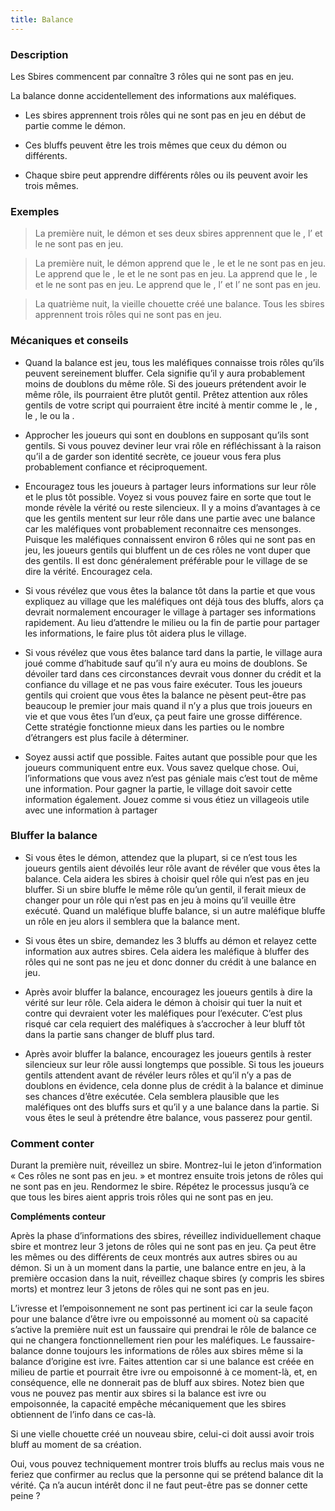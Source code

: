 ```yaml
---
title: Balance
---
```



<Role BALANCE header />

### Description

Les Sbires commencent par connaître 3 rôles qui ne sont pas en jeu.

La balance donne accidentellement des informations aux maléfiques.

-   Les sbires apprennent trois rôles qui ne sont pas en jeu en début de partie comme le démon.

-   Ces bluffs peuvent être les trois mêmes que ceux du démon ou différents.

-   Chaque sbire peut apprendre différents rôles ou ils peuvent avoir les trois mêmes.

### Exemples

> La première nuit, le démon et ses deux sbires apprennent que le <Role SAGE />, l’<Role AUBERGISTE /> et le <Role GOLEM /> ne sont pas en jeu.

> La première nuit, le démon apprend que le <Role FOU />, le <Role MOINE /> et le <Role VERTUEUX /> ne sont pas en jeu. Le <Role CONSPIRATEUR /> apprend que le <Role FOU />, le <Role MOINE /> et le <Role VERTUEUX /> ne sont pas en jeu. La <Role SORCIERE /> apprend que le <Role FOU />, le <Role FLEURISTE /> et le <Role BARBIER /> ne sont pas en jeu. Le <Role AERONAUTE /> apprend que le <Role NOBLE />, l’<Role AMNESIQUE /> et l’<Role HERETIQUE /> ne sont pas en jeu.

> La quatrième nuit, la vieille chouette créé une balance. Tous les sbires apprennent trois rôles qui ne sont pas en jeu.

### Mécaniques et conseils

- Quand la balance est jeu, tous les maléfiques connaisse trois rôles qu’ils peuvent sereinement bluffer. Cela signifie qu’il y aura probablement moins de doublons du même rôle. Si des joueurs prétendent avoir le même rôle, ils pourraient être plutôt gentil. Prêtez attention aux rôles gentils de votre script qui pourraient être incité à mentir comme le <Role PIXIE />, le <Role CROQUE_MORT />, le <Role VERTUEUX />, le <Role SAGE /> ou la <Role BRUTE />.

- Approcher les joueurs qui sont en doublons en supposant qu’ils sont gentils. Si vous pouvez deviner leur vrai rôle en réfléchissant à la raison qu’il a de garder son identité secrète, ce joueur vous fera plus probablement confiance et réciproquement.

- Encouragez tous les joueurs à partager leurs informations sur leur rôle et le plus tôt possible. Voyez si vous pouvez faire en sorte que tout le monde révèle la vérité ou reste silencieux. Il y a moins d’avantages à ce que les gentils mentent sur leur rôle dans une partie avec une balance car les maléfiques vont probablement reconnaitre ces mensonges. Puisque les maléfiques connaissent environ 6 rôles qui ne sont pas en jeu, les joueurs gentils qui bluffent un de ces rôles ne vont duper que des gentils. Il est donc généralement préférable pour le village de se dire la vérité. Encouragez cela.

- Si vous révélez que vous êtes la balance tôt dans la partie et que vous expliquez au village que les maléfiques ont déjà tous des bluffs, alors ça devrait normalement encourager le village à partager ses informations rapidement. Au lieu d’attendre le milieu ou la fin de partie pour partager les informations, le faire plus tôt aidera plus le village.

- Si vous révélez que vous êtes balance tard dans la partie, le village aura joué comme d’habitude sauf qu’il n’y aura eu moins de doublons. Se dévoiler tard dans ces circonstances devrait vous donner du crédit et la confiance du village et ne pas vous faire exécuter. Tous les joueurs gentils qui croient que vous êtes la balance ne pèsent peut-être pas beaucoup le premier jour mais quand il n’y a plus que trois joueurs en vie et que vous êtes l’un d’eux, ça peut faire une grosse différence. Cette stratégie fonctionne mieux dans les parties ou le nombre d’étrangers est plus facile à déterminer.

- Soyez aussi actif que possible. Faites autant que possible pour que les joueurs communiquent entre eux. Vous savez quelque chose. Oui, l’informations que vous avez n’est pas géniale mais c’est tout de même une information. Pour gagner la partie, le village doit savoir cette information également. Jouez comme si vous étiez un villageois utile avec une information à partager

### Bluffer la balance

- Si vous êtes le démon, attendez que la plupart, si ce n’est tous les joueurs gentils aient dévoilés leur rôle avant de révéler que vous êtes la balance. Cela aidera les sbires à choisir quel rôle qui n’est pas en jeu bluffer. Si un sbire bluffe le même rôle qu’un gentil, il ferait mieux de changer pour un rôle qui n’est pas en jeu à moins qu’il veuille être exécuté. Quand un maléfique bluffe balance, si un autre maléfique bluffe un rôle en jeu alors il semblera que la balance ment.

- Si vous êtes un sbire, demandez les 3 bluffs au démon et relayez cette information aux autres sbires. Cela aidera les maléfique à bluffer des rôles qui ne sont pas ne jeu et donc donner du crédit à une balance en jeu.

- Après avoir bluffer la balance, encouragez les joueurs gentils à dire la vérité sur leur rôle. Cela aidera le démon à choisir qui tuer la nuit et contre qui devraient voter les maléfiques pour l’exécuter. C’est plus risqué car cela requiert des maléfiques à s’accrocher à leur bluff tôt dans la partie sans changer de bluff plus tard. 

- Après avoir bluffer la balance, encouragez les joueurs gentils à rester silencieux sur leur rôle aussi longtemps que possible. Si tous les joueurs gentils attendent avant de révéler leurs rôles et qu’il n’y a pas de doublons en évidence, cela donne plus de crédit à la balance et diminue ses chances d’être exécutée. Cela semblera plausible que les maléfiques ont des bluffs surs et qu’il y a une balance dans la partie. Si vous êtes le seul à prétendre être balance, vous passerez pour gentil. 

### Comment conter

Durant la première nuit, réveillez un sbire. Montrez-lui le jeton d’information « Ces rôles ne sont pas en jeu. » et montrez ensuite trois jetons de rôles qui ne sont pas en jeu. Rendormez le sbire. Répétez le processus jusqu’à ce que tous les bires aient appris trois rôles qui ne sont pas en jeu.

**Compléments conteur**

Après la phase d’informations des sbires, réveillez individuellement chaque sbire et montrez leur 3 jetons de rôles qui ne sont pas en jeu. Ça peut être les mêmes ou des différents de ceux montrés aux autres sbires ou au démon. Si un à un moment dans la partie, une balance entre en jeu, à la première occasion dans la nuit, réveillez chaque sbires (y compris les sbires morts) et montrez leur 3 jetons de rôles qui ne sont pas en jeu.

L’ivresse et l’empoisonnement ne sont pas pertinent ici car la seule façon pour une balance d’être ivre ou empoissonné au moment où sa capacité s’active la première nuit est un faussaire qui prendrai le rôle de balance ce qui ne changera fonctionnellement rien pour les maléfiques. Le faussaire-balance donne toujours les informations de rôles aux sbires même si la balance d’origine est ivre. Faites attention car si une balance est créée en milieu de partie et pourrait être ivre ou empoisonné à ce moment-là, et, en conséquence, elle ne donnerait pas de bluff aux sbires. Notez bien que vous ne pouvez pas mentir aux sbires si la balance est ivre ou empoisonnée, la capacité empêche mécaniquement que les sbires obtiennent de l’info dans ce cas-là.

Si une vielle chouette créé un nouveau sbire, celui-ci doit aussi avoir trois bluff au moment de sa création.

Oui, vous pouvez techniquement montrer trois bluffs au reclus mais vous ne feriez que confirmer au reclus que la personne qui se prétend balance dit la vérité. Ça n’a aucun intérêt donc il ne faut peut-être pas se donner cette peine ?
